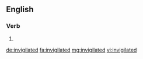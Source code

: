 ==English==

===Verb===
{{head|en}}

# {{en-past of|invigilate}}

[[de:invigilated]]
[[fa:invigilated]]
[[mg:invigilated]]
[[vi:invigilated]]